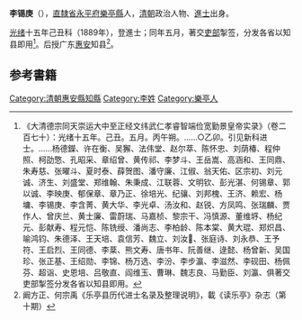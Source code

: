 '''李锡庚'''（{{bd|？||？|catIdx=}}），[[直隸省|直隸省]][[永平府|永平府]][[樂亭縣|樂亭縣]]人，[[清朝|清朝]]政治人物、[[進士|進士]]出身。

[[光绪|光绪]]十五年己丑科（1889年），登進士；同年五月，著交[[吏部|吏部]]掣签，分发各省以知县即用<ref>《大清德宗同天崇运大中至正经文纬武仁孝睿智端俭宽勤景皇帝实录》（卷二百七十）：光绪十五年。己丑。五月。丙午朔。……○乙卯。引见新科进士。……杨德鑅、许在衡、吴獬、法伟堂、赵尔萃、陈怀忠、刘荫椿、程仲照、柯劭憼、孔昭采、章绍曾、黄传祁、李梦斗、王岳嵩、高涵和、王同鼎、朱寿慈、张曜斗、夏时泰、薛贺图、潘守廉、江俶、翁天佑、区宗初、刘元诚、济生、刘盛堂、郑维翰、朱秉成、江联蓉、文明钦、彭光湛、何锡章、郭以诚、李映庚、郁保章、章乃正、徐培光、纪骧、刘邦槐、王济、赖宏、杨墉、李锡庚、李含菁、黄大华、李光卓、汤汝和、赵锐、方凤鸣、张瑞麟、贾作人、曾庆兰、黄士廉、雷蔚瑞、马嘉桢、黎宗干、冯慎源、董维垿、杨纪元、彭献寿、程元恺、陈铣绶、潘尚志、李柏龄、陈本棠、黄大琨、郑炽昌、喻鸿钧、朱德泽、王天培、袁信芳、魏立、刘汝、张庭诗、刘永恭、王予符、王启烈、王同德、李棻、熊文寿、唐书年、阮善继、逯懿、杨曾新、吴国珍、张正基、王绍勋、李锦、杨万选、李汾、李步瀛、李滋然、李砚田、杨佩芬、超诣、史恩培、吕敬直、阎维玉、曹琳、魏志良、马勤臣、刘瀛、俱著交吏部掣签分发各省以知县即用。</ref>。后授广东[[惠安|惠安]]知县<ref>阚方正、何宗禹《乐亭县历代进士名录及整理说明》，載《读乐亭》杂志（第十期）</ref>。

== 参考書籍 ==
{{Reflist|2}}
{{清朝人物小作品}}
{{光緒十五年己丑科殿試金榜}}
[[Category:清朝惠安縣知縣|Category:清朝惠安縣知縣]]
[[Category:李姓|Category:李姓]]
[[Category:樂亭人|Category:樂亭人]]